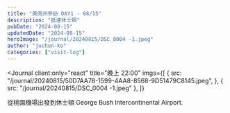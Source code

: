 ```yaml
---
title: "美南州參訪 DAY1 - 08/15"
description: "抵達休士頓"
pubDate: "2024-08-15"
updatedDate: "2024-08-15"
heroImage: "/journal/20240815/DSC_0004 -1.jpeg"
author: "juchun-ko"
categories: ["visit-log"]
---
```



<Journal
  client:only="react"
  title="晚上 22:00"
  imgs={[
    {
      src: "/journal/20240815/50D7AA78-1599-4AA8-8568-9D51479C8145.jpeg",
    },
    { src: "/journal/20240815/DSC_0004 -1.jpeg" },
  ]}
>
  從桃園機場出發到休士頓 George Bush Intercontinental Airport.
</Journal>
